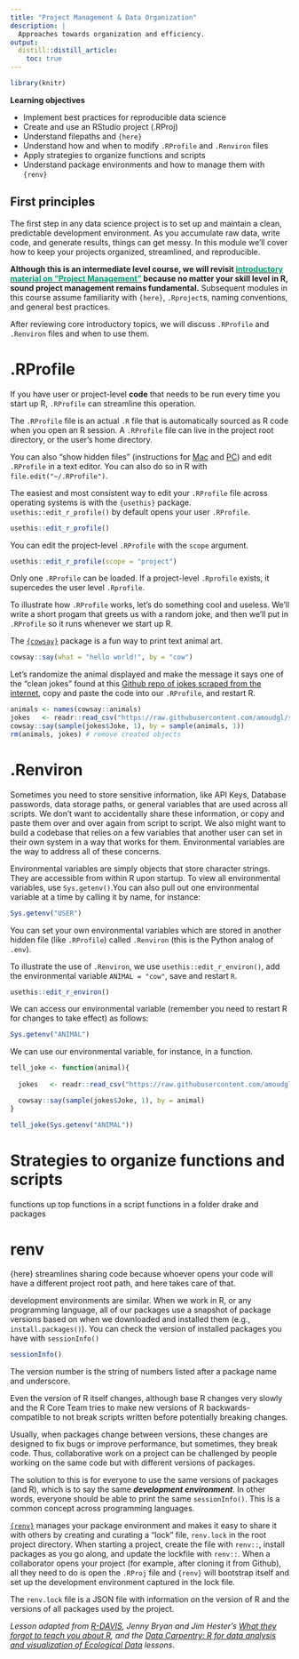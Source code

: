 ```yaml
---
title: "Project Management & Data Organization"
description: | 
  Approaches towards organization and efficiency.
output: 
  distill::distill_article:
    toc: true
---
```


```r

library(knitr)

```

::: {.obj}
**Learning objectives**

-   Implement best practices for reproducible data science\
-   Create and use an RStudio project (.RProj)\
-   Understand filepaths and `{here}`\
-   Understand how and when to modify `.RProfile` and `.Renviron` files
-   Apply strategies to organize functions and scripts
-   Understand package environments and how to manage them with `{renv}`
:::

## First principles

The first step in any data science project is to set up and maintain a clean, predictable development environment. As you accumulate raw data, write code, and generate results, things can get messy. In this module we'll cover how to keep your projects organized, streamlined, and reproducible.

**Although this is an intermediate level course, we will revisit [[introductory material on "Project Management"]{style="color: #009e73"}](../intro/m_project_management.html) because no matter your skill level in R, sound project management remains fundamental.** Subsequent modules in this course assume familiarity with `{here}`, `.Rproject`s, naming conventions, and general best practices. 

After reviewing core introductory topics, we will discuss `.RProfile` and `.Renviron` files and when to use them.

# .RProfile

If you have user or project-level **code** that needs to be run every time you start up R, `.RProfile` can streamline this operation.

The `.RProfile` file is an actual `.R` file that is automatically sourced as R code when you open an R session. A `.RProfile` file can live in the project root directory, or the user's home directory.

<aside>

You can also "show hidden files" (instructions for [Mac](https://www.macworld.co.uk/how-to/show-hidden-files-mac-3520878/) and [PC](https://support.microsoft.com/en-us/windows/show-hidden-files-0320fe58-0117-fd59-6851-9b7f9840fdb2)) and edit `.RProfile` in a text editor. You can also do so in R with `file.edit("~/.RProfile")`.

</aside>

The easiest and most consistent way to edit your `.RProfile` file across operating systems is with the `{usethis}` package. `usethis::edit_r_profile()` by default opens your user `.RProfile`.

```r
usethis::edit_r_profile()
```

You can edit the project-level `.RProfile` with the `scope` argument.

```r
usethis::edit_r_profile(scope = "project")
```

Only one `.RProfile` can be loaded. If a project-level `.Rprofile` exists, it supercedes the user level `.Rprofile`.

To illustrate how `.RProfile` works, let's do something cool and useless. We'll write a short progam that greets us with a random joke, and then we'll put in `.RProfile` so it runs whenever we start up R.

The [`{cowsay}`](https://cran.r-project.org/web/packages/cowsay/vignettes/cowsay_tutorial.html) package is a fun way to print text animal art. 

```r
cowsay::say(what = "hello world!", by = "cow")
```

Let's randomize the animal displayed and make the message it says one of the "clean jokes" found at this [Github repo of jokes scraped from the internet](https://github.com/amoudgl/short-jokes-dataset), copy and paste the code into our `.RProfile`, and restart R.

```r
animals <- names(cowsay::animals)
jokes   <- readr::read_csv("https://raw.githubusercontent.com/amoudgl/short-jokes-dataset/master/data/reddit-cleanjokes.csv")  
cowsay::say(sample(jokes$Joke, 1), by = sample(animals, 1))
rm(animals, jokes) # remove created objects
```


# .Renviron

Sometimes you need to store sensitive information, like API Keys, Database passwords, data storage paths, or general variables that are used across all scripts. We don't want to accidentally share these information, or copy and paste them over and over again from script to script. We also might want to build a codebase that relies on a few variables that another user can set in their own system in a way that works for them. Environmental variables are the way to address all of these concerns.

Environmental variables are simply objects that store character strings. They are accessible from within R upon startup. To view all environmental variables, use `Sys.getenv()`.You can also pull out one environmental variable at a time by calling it by name, for instance:

```r

Sys.getenv("USER")

```

You can set your own environmental variables which are stored in another hidden file (like `.RProfile`) called `.Renviron` (this is the Python analog of `.env`). 

To illustrate the use of `.Renviron`, we use `usethis::edit_r_environ()`, add the environmental variable `ANIMAL = "cow"`, save and restart `R`.

```r
usethis::edit_r_environ()
```

We can access our environmental variable (remember you need to restart R for changes to take effect) as follows:

```r
Sys.getenv("ANIMAL")
```

We can use our environmental variable, for instance, in a function.

```r
tell_joke <- function(animal){
  
  jokes   <- readr::read_csv("https://raw.githubusercontent.com/amoudgl/short-jokes-dataset/master/data/reddit-cleanjokes.csv")  

  cowsay::say(sample(jokes$Joke, 1), by = animal)
}

tell_joke(Sys.getenv("ANIMAL"))
```


# Strategies to organize functions and scripts

functions up top
functions in a script
functions in a folder
drake and packages


# renv

{here} streamlines sharing code because whoever opens your code will have a different project root path, and here takes care of that.

development environments are similar. When we work in R, or any programming language, all of our packages  use a snapshot of package versions based on when we downloaded and installed them (e.g., `install.packages()`). You can check the version of installed packages you have with `sessionInfo()`

```r
sessionInfo()
```

The version number is the string of numbers listed after a package name and underscore.  

<aside>
Even the version of R itself changes, although base R changes very slowly and the R Core Team tries to make new versions of R backwards-compatible to not break scripts written before potentially breaking changes.
</aside>

Usually, when packages change between versions, these changes are designed to fix bugs or improve performance, but sometimes, they break code. Thus, collaborative work on a project can be challenged by people working on the same code but with different versions of packages.

The solution to this is for everyone to use the same versions of packages (and R), which is to say the same ***development environment***. In other words, everyone should be able to print the same `sessionInfo()`. This is a common concept across programming languages.

[`{renv}`]() manages your package environment and makes it easy to share it with others by creating and curating a "lock" file, `renv.lock` in the root project directory. When starting a project, create the file with `renv::`, install packages as you go along, and update the lockfile with `renv::`. When a collaborator opens your project (for example, after cloning it from Github), all they need to do is open the `.RProj` file and `{renv}` will bootstrap itself and set up the development environment captured in the lock file. 

<aside>
The `renv.lock` file is a JSON file with information on the version of R and the versions of all packages used by the project.
</aside>

*Lesson adapted from [R-DAVIS](https://gge-ucd.github.io/R-DAVIS/index.html), Jenny Bryan and Jim Hester's [What they forgot to teach you about R](rstats.wtf), and the [Data Carpentry: R for data analysis and visualization of Ecological Data](https://datacarpentry.org/R-ecology-lesson/index.html) lessons*.
